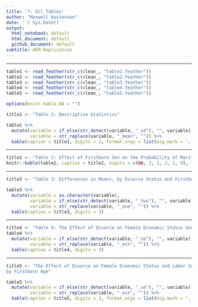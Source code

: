 ---
title: '7: All Tables'
author: "Maxwell Austensen"
date: '`r Sys.Date()`'
output:
  html_notebook: default
  html_document: default
  github_document: default
subtitle: AEM Replication
---

***

```{r, echo=FALSE}
table1 <- read_feather(str_c(clean_, "table1.feather"))
table2 <- read_feather(str_c(clean_, "table2.feather"))
table3 <- read_feather(str_c(clean_, "table3.feather"))
table4 <- read_feather(str_c(clean_, "table4.feather"))
table5 <- read_feather(str_c(clean_, "table5.feather"))
```

```{r, echo=FALSE}
options(knitr.kable.NA = "")
```

```{r, echo=FALSE}
title1 <- "Table 1: Descriptive Statistics"

table1 %>% 
  mutate(variable = if_else(str_detect(variable, "_sd"), "", variable),
         variable = str_replace(variable, "_mean", "")) %>%
  kable(caption = title1, digits = 2, format.args = list(big.mark = ','))
```

***

```{r, echo=FALSE}
title2 <- "Table 2: Effect of Firstborn Sex on the Probability of Marital Instability"
knitr::kable(table2, caption = title2, digits = c(NA, 3, 1, 3, 1, 0), format.args = list(big.mark = ','))
```

***

```{r, echo=FALSE}
title3 <- "Table 3: Differences in Means, by Divorce Status and Firstborn Sex (Ever-Married Mothers)"

table3 %>% 
  mutate(variable = as.character(variable),
         variable = if_else(str_detect(variable, "_two"), "", variable),
         variable = str_replace(variable, "_one", "")) %>%
  kable(caption = title3, digits = 3)
```

***

```{r, echo=FALSE}
title4 <- "Table 4: The Effect of Divorce on Female Economic Status and Labor Supply"
table4 %>% 
  mutate(variable = if_else(str_detect(variable, "_se"), "", variable),
         variable = str_replace(variable, "_est", "")) %>% 
  kable(caption = title4, digits = 3)
```

***

```{r, echo=FALSE}
title5 <- "The Effect of Divorce on Female Economic Status and Labor Supply,
by Firstborn Age"

table5 %>% 
  mutate(variable = if_else(str_detect(variable, "_se"), "", variable),
         variable = str_replace(variable, "_est", "")) %>%
  kable(caption = title5, digits = 3, format.args = list(big.mark = ','))
```



